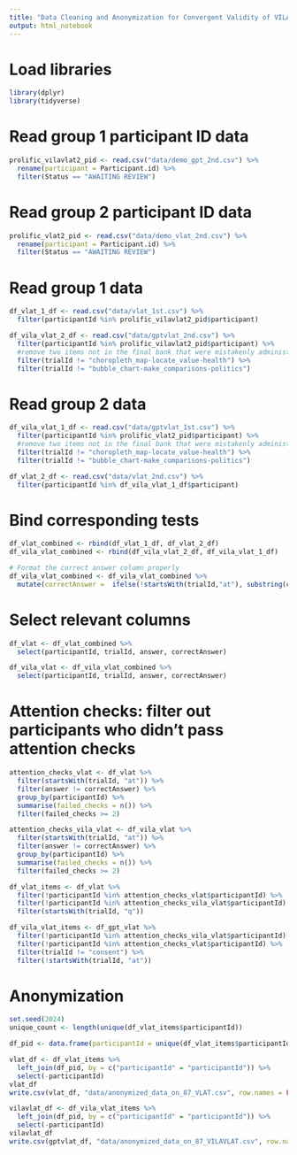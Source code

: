 ```yaml
---
title: "Data Cleaning and Anonymization for Convergent Validity of VILA-VLAT"
output: html_notebook
---
```


# Load libraries 
```r
library(dplyr)
library(tidyverse)
```

# Read group 1 participant ID data
```r
prolific_vilavlat2_pid <- read.csv("data/demo_gpt_2nd.csv") %>% 
  rename(participant = Participant.id) %>% 
  filter(Status == "AWAITING REVIEW")
```

# Read group 2 participant ID data
```r
prolific_vlat2_pid <- read.csv("data/demo_vlat_2nd.csv") %>% 
  rename(participant = Participant.id) %>% 
  filter(Status == "AWAITING REVIEW")
```

# Read group 1 data
```r
df_vlat_1_df <- read.csv("data/vlat_1st.csv") %>% 
  filter(participantId %in% prolific_vilavlat2_pid$participant)

df_vila_vlat_2_df <- read.csv("data/gptvlat_2nd.csv") %>%
  filter(participantId %in% prolific_vilavlat2_pid$participant) %>% 
  #remove two items not in the final bank that were mistakenly administered due to an implementation error 
  filter(trialId != "choropleth_map-locate_value-health") %>% 
  filter(trialId != "bubble_chart-make_comparisons-politics")
```

# Read group 2 data
```r
df_vila_vlat_1_df <- read.csv("data/gptvlat_1st.csv") %>% 
  filter(participantId %in% prolific_vlat2_pid$participant) %>% 
  #remove two items not in the final bank that were mistakenly administered due to an implementation error 
  filter(trialId != "choropleth_map-locate_value-health") %>% 
  filter(trialId != "bubble_chart-make_comparisons-politics")

df_vlat_2_df <- read.csv("data/vlat_2nd.csv") %>%
  filter(participantId %in% df_vila_vlat_1_df$participant)
```

# Bind corresponding tests
```r
df_vlat_combined <- rbind(df_vlat_1_df, df_vlat_2_df)
df_vila_vlat_combined <- rbind(df_vila_vlat_2_df, df_vila_vlat_1_df)

# Format the correct answer column properly
df_vila_vlat_combined <- df_vila_vlat_combined %>% 
  mutate(correctAnswer =  ifelse(!startsWith(trialId,"at"), substring(correctAnswer, 5), correctAnswer)) 
```

# Select relevant columns
```r
df_vlat <- df_vlat_combined %>% 
  select(participantId, trialId, answer, correctAnswer)

df_vila_vlat <- df_vila_vlat_combined %>% 
  select(participantId, trialId, answer, correctAnswer)
```


# Attention checks: filter out participants who didn't pass attention checks
```r
attention_checks_vlat <- df_vlat %>% 
  filter(startsWith(trialId, "at")) %>% 
  filter(answer != correctAnswer) %>% 
  group_by(participantId) %>% 
  summarise(failed_checks = n()) %>% 
  filter(failed_checks >= 2) 

attention_checks_vila_vlat <- df_vila_vlat %>% 
  filter(startsWith(trialId, "at")) %>% 
  filter(answer != correctAnswer) %>% 
  group_by(participantId) %>% 
  summarise(failed_checks = n()) %>% 
  filter(failed_checks >= 2) 

df_vlat_items <- df_vlat %>% 
  filter(!participantId %in% attention_checks_vlat$participantId) %>% 
  filter(!participantId %in% attention_checks_vila_vlat$participantId) %>% 
  filter(startsWith(trialId, "q"))

df_vila_vlat_items <- df_gpt_vlat %>% 
  filter(!participantId %in% attention_checks_vila_vlat$participantId) %>% 
  filter(!participantId %in% attention_checks_vlat$participantId) %>% 
  filter(trialId != "consent") %>% 
  filter(!startsWith(trialId, "at"))
```

# Anonymization
```r
set.seed(2024)
unique_count <- length(unique(df_vlat_items$participantId))

df_pid <- data.frame(participantId = unique(df_vlat_items$participantId), pid = paste0("p", sample(seq(1, unique_count), size = unique_count, replace = FALSE)))

vlat_df <- df_vlat_items %>%
  left_join(df_pid, by = c("participantId" = "participantId")) %>% 
  select(-participantId)
vlat_df
write.csv(vlat_df, "data/anonymized_data_on_87_VLAT.csv", row.names = FALSE)

vilavlat_df <- df_vila_vlat_items %>% 
  left_join(df_pid, by = c("participantId" = "participantId")) %>% 
  select(-participantId) 
vilavlat_df
write.csv(gptvlat_df, "data/anonymized_data_on_87_VILAVLAT.csv", row.names = FALSE)
```
